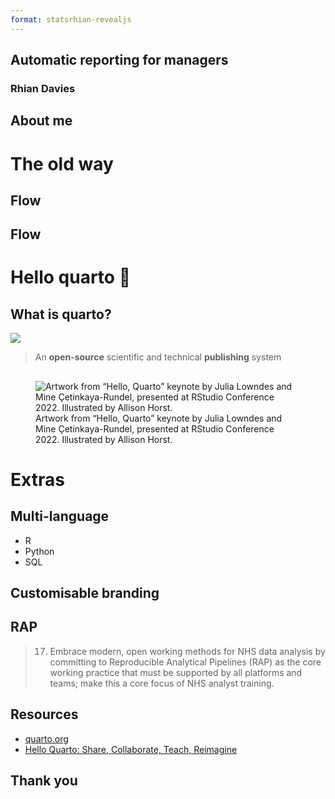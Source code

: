 ```yaml
---
format: statsrhian-revealjs
---
```


## Automatic reporting for managers

### Rhian Davies

## About me

# The old way

## Flow

<Diagram here with old method>

## Flow

<Adapted diagram with new code coming in>


# Hello quarto 👋

## What is quarto?

![](img/quarto.png){fig-alt="The quarto logo: A circle cut into four quadrants next to the word quarto"}

> An **open-source** scientific and technical **publishing** system

## 

![Artwork from "Hello, Quarto" keynote by Julia Lowndes and Mine Çetinkaya-Rundel, presented at RStudio Conference 2022. Illustrated by Allison Horst.](img/quarto-flow.png){fig-alt="A schematic representing the multi-language input (e.g. Python, R, Observable, Julia) and multi-format output (e.g. PDF, html, Word documents, and more) versatility of Quarto."}


# Extras

## Multi-language

-   R
-   Python
-   SQL

## Customisable branding

## RAP 

> 17. Embrace modern, open working methods for NHS data analysis by committing to Reproducible Analytical Pipelines (RAP) as the core working practice that must be supported by all platforms and teams; make this a core focus of NHS analyst training.

## Resources

- [quarto.org](https://quarto.org)
- [Hello Quarto: Share, Collaborate, Teach, Reimagine](https://www.youtube.com/watch?v=p7Hxu4coDl8)

## Thank you
